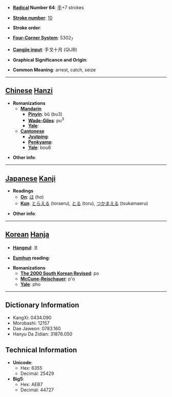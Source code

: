 * '''[[Wiktionary:Chinese radical index| Radical]] Number 64''': [[Wiktionary:Chinese radical index 手|手]]+7 strokes

* '''[[Wiktionary:Chinese total strokes index|Stroke number]]''': [[Wiktionary:Chinese total strokes index 10|10]]

* '''Stroke order''': 

* '''[[Wiktionary:Chinese four corner index|Four-Corner System]]''': 5302<sub>7</sub>

* '''[[Wiktionary:Chinese Cangjie index|Cangjie input]]''': 手戈十月 (QIJB)

* '''Graphical Significance and Origin''': 

* '''Common Meaning''': arrest, catch, seize

----

== [[Chinese]] [[Hanzi]] ==

* '''Romanizations'''
** '''[[Mandarin]]'''
*** '''[[Pinyin]]''': bǔ (bu3)
*** '''[[Wade-Giles]]''': pu<sup>3</sup>
*** '''[[Yale]]''': 
** '''[[Cantonese]]'''
*** '''[[Jyutping]]''':
*** '''[[Penkyamp]]''': 
*** '''[[Yale]]''': bou6

* '''Other info''': 

----

== [[Japanese]] [[Kanji]] ==

* '''Readings'''
** '''[[On]]''': [[ほ]] (ho)
** '''[[Kun]]''': [[とらえる]] (toraeru), [[とる]] (toru), [[つかまえる]] (tsukamaeru)

* '''Other info''':  

----

== [[Korean]] [[Hanja]] ==

* '''[[Hangeul]]''': 포

* '''[[Eumhun]] reading''': 

* '''Romanizations'''
** '''[[The 2000 South Korean Revised Romanization|The 2000 South Korean Revised]]''': po
** '''[[McCune-Reischauer]]''': p'o
** '''[[Yale]]''': pho

----

== Dictionary Information ==

* KangXi: 0434.090
* Morobashi: 12157
* Dae Jaweon: 0783.160
* Hanyu Da Zidian: 31878.050

== Technical Information ==

* '''Unicode''':
** Hex: 6355
** Decimal: 25429
* '''Big5''':
** Hex: AEB7
** Decimal: 44727
